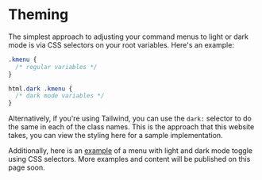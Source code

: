 
# Theming

The simplest approach to adjusting your command menus to light or dark mode is via CSS selectors on your root variables. Here's an example:

```css:cmdk.css
.kmenu {
  /* regular variables */
}

html.dark .kmenu {
  /* dark mode variables */
}
```

Alternatively, if you're using Tailwind, you can use the `dark:` selector to do the same in each of the class names. This is the approach that this website takes, you can view the styling here[](#) for a sample implementation.

Additionally, here is an [example](#) of a menu with light and dark mode toggle using CSS selectors. More examples and content will be published on this page soon.
